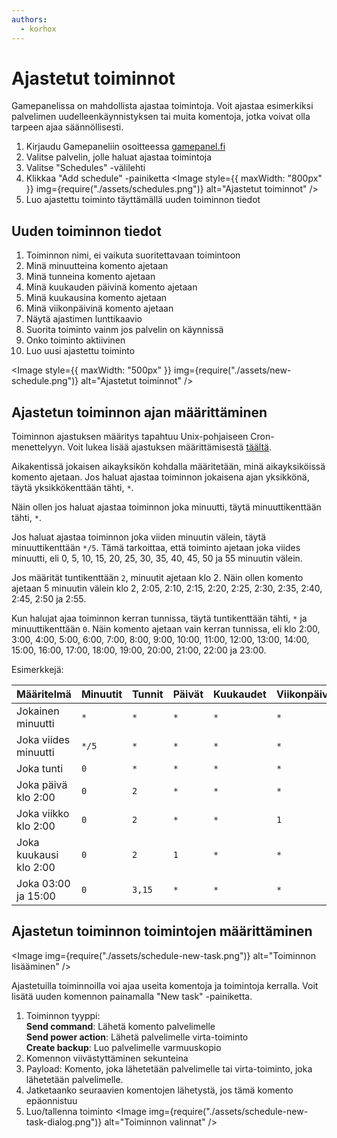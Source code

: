 ```yaml
---
authors:
  - korhox
---
```


# Ajastetut toiminnot

Gamepanelissa on mahdollista ajastaa toimintoja. Voit ajastaa esimerkiksi
palvelimen uudelleenkäynnistyksen tai muita komentoja, jotka voivat olla tarpeen
ajaa säännöllisesti.

1. Kirjaudu Gamepaneliin osoitteessa [gamepanel.fi](https://gamepanel.fi)
2. Valitse palvelin, jolle haluat ajastaa toimintoja
3. Valitse "Schedules" -välilehti
4. Klikkaa "Add schedule" -painiketta
    <Image
        style={{ maxWidth: "800px" }}
        img={require("./assets/schedules.png")}
        alt="Ajastetut toiminnot"
    />
5. Luo ajastettu toiminto täyttämällä uuden toiminnon tiedot

## Uuden toiminnon tiedot

1. Toiminnon nimi, ei vaikuta suoritettavaan toimintoon
2. Minä minuutteina komento ajetaan
3. Minä tunneina komento ajetaan
4. Minä kuukauden päivinä komento ajetaan
5. Minä kuukausina komento ajetaan
6. Minä viikonpäivinä komento ajetaan
7. Näytä ajastimen lunttikaavio
8. Suorita toiminto vainm jos palvelin on käynnissä
9. Onko toiminto aktiivinen
10. Luo uusi ajastettu toiminto

<Image
	style={{ maxWidth: "500px" }}
	img={require("./assets/new-schedule.png")}
	alt="Ajastetut toiminnot"
/>

## Ajastetun toiminnon ajan määrittäminen

Toiminnon ajastuksen määritys tapahtuu Unix-pohjaiseen Cron-menettelyyn. Voit
lukea lisää ajastuksen määrittämisestä
[täältä](https://en.wikipedia.org/wiki/Cron).

Aikakentissä jokaisen aikayksikön kohdalla määritetään, minä aikayksiköissä
komento ajetaan. Jos haluat ajastaa toiminnon jokaisena ajan yksikkönä, täytä
yksikkökenttään tähti, `*`.

Näin ollen jos haluat ajastaa toiminnon joka minuutti, täytä minuuttikenttään
tähti, `*`.

Jos haluat ajastaa toiminnon joka viiden minuutin välein, täytä minuuttikenttään
`*/5`. Tämä tarkoittaa, että toiminto ajetaan joka viides minuutti, eli 0, 5,
10, 15, 20, 25, 30, 35, 40, 45, 50 ja 55 minuutin välein.

Jos määrität tuntikenttään `2`, minuutit ajetaan klo 2. Näin ollen komento
ajetaan 5 minuutin välein klo 2, 2:05, 2:10, 2:15, 2:20, 2:25, 2:30, 2:35, 2:40,
2:45, 2:50 ja 2:55.

Kun halujat ajaa toiminnon kerran tunnissa, täytä tuntikenttään tähti, `*` ja
minuuttikenttään `0`. Näin komento ajetaan vain kerran tunnissa, eli klo 2:00,
3:00, 4:00, 5:00, 6:00, 7:00, 8:00, 9:00, 10:00, 11:00, 12:00, 13:00, 14:00,
15:00, 16:00, 17:00, 18:00, 19:00, 20:00, 21:00, 22:00 ja 23:00.

Esimerkkejä:

| Määritelmä             | Minuutit | Tunnit | Päivät | Kuukaudet | Viikonpäivät |
| ---------------------- | -------- | ------ | ------ | --------- | ------------ |
| Jokainen minuutti      | `*`      | `*`    | `*`    | `*`       | `*`          |
| Joka viides minuutti   | `*/5`    | `*`    | `*`    | `*`       | `*`          |
| Joka tunti             | `0`      | `*`    | `*`    | `*`       | `*`          |
| Joka päivä klo 2:00    | `0`      | `2`    | `*`    | `*`       | `*`          |
| Joka viikko klo 2:00   | `0`      | `2`    | `*`    | `*`       | `1`          |
| Joka kuukausi klo 2:00 | `0`      | `2`    | `1`    | `*`       | `*`          |
| Joka 03:00 ja 15:00    | `0`      | `3,15` | `*`    | `*`       | `*`          |

## Ajastetun toiminnon toimintojen määrittäminen

<Image
	img={require("./assets/schedule-new-task.png")}
	alt="Toiminnon lisääminen"
/>

Ajastetuilla toiminnoilla voi ajaa useita komentoja ja toimintoja kerralla. Voit
lisätä uuden komennon painamalla "New task" -painiketta.

1. Toiminnon tyyppi:<br />
   **Send command**: Lähetä komento palvelimelle<br />
   **Send power action**: Lähetä palvelimelle virta-toiminto<br />
   **Create backup**: Luo palvelimelle varmuuskopio
1. Komennon viivästyttäminen sekunteina
1. Payload: Komento, joka lähetetään palvelimelle tai virta-toiminto, joka
   lähetetään palvelimelle.
1. Jatketaanko seuraavien komentojen lähetystä, jos tämä komento epäonnistuu
1. Luo/tallenna toiminto
    <Image
    	img={require("./assets/schedule-new-task-dialog.png")}
    	alt="Toiminnon valinnat"
    />

